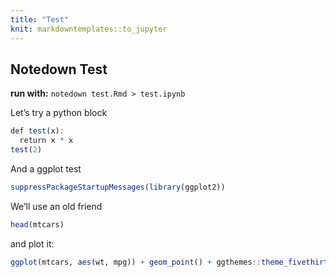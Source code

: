 ```yaml
---
title: "Test"
knit: markdowntemplates::to_jupyter
---
```

## Notedown Test

**run with:**
`notedown test.Rmd > test.ipynb`

Let's try a python block

```r
def test(x):
  return x * x
test(2)
```

And a ggplot test

```r
suppressPackageStartupMessages(library(ggplot2))
```

We'll use an old friend

```r
head(mtcars)
```

and plot it:

```r
ggplot(mtcars, aes(wt, mpg)) + geom_point() + ggthemes::theme_fivethirtyeight()
```
